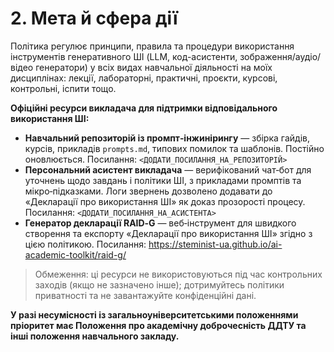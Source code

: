 # 2. Мета й сфера дії

Політика регулює принципи, правила та процедури використання інструментів генеративного ШІ (LLM, код-асистенти, зображення/аудіо/відео генератори) у всіх видах навчальної діяльності на моїх дисциплінах: лекції, лабораторні, практичні, проєкти, курсові, контрольні, іспити тощо.

**Офіційні ресурси викладача для підтримки відповідального використання ШІ:**

- **Навчальний репозиторій із промпт‑інжинірингу** — збірка гайдів, курсів, прикладів `prompts.md`, типових помилок та шаблонів. Постійно оновлюється. Посилання: `<ДОДАТИ_ПОСИЛАННЯ_НА_РЕПОЗИТОРІЙ>`
- **Персональний асистент викладача** — верифікований чат‑бот для уточнень щодо завдань і політики ШІ, з прикладами промптів та мікро‑підказками. Логи звернень дозволено додавати до «Декларації про використання ШІ» як доказ прозорості процесу. Посилання: `<ДОДАТИ_ПОСИЛАННЯ_НА_АСИСТЕНТА>`
- **Генератор декларації RAID‑G** — веб‑інструмент для швидкого створення та експорту «Декларації про використання ШІ» згідно з цією політикою. Посилання: https://steminist-ua.github.io/ai-academic-toolkit/raid-g/

> Обмеження: ці ресурси не використовуються під час контрольних заходів (якщо не зазначено інше); дотримуйтесь політики приватності та не завантажуйте конфіденційні дані.
> 

**У разі несумісності із загальноуніверситетськими положеннями пріоритет має Положення про академічну доброчесність ДДТУ та інші положення навчального закладу.** 